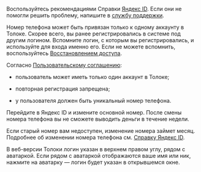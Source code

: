 <Cut title="Не приходит SMS с кодом подтверждения">

Воспользуйтесь рекомендациями Справки [Яндекс ID](https://yandex.ru/support/passport/troubleshooting/phone-problems.html#phone-problems__no-code). Если они не помогли решить проблему, напишите в [службу поддержки](https://yandex.ru/support/passport/troubleshooting/nosms-form.html).

</Cut>

<Cut title="Не могу зарегистрироваться, потому что номер телефона уже привязан к другой учетной записи">

Номер телефона может быть привязан только к одному аккаунту в Толоке. Cкорее всего, вы ранее регистрировались в системе под другим логином. Вспомните логин, с которым вы регистрировались, и используйте для входа именно его. Если не можете вспомнить, воспользуйтесь [Восстановлением доступа](https://passport.yandex.ru/passport?mode=restore).

Согласно [Пользовательскому соглашению](https://join.toloka.ai/legal/user-agreement-ru/):

- пользователь может иметь только один аккаунт в Толоке;

- повторная регистрация запрещена;

- у пользователя должен быть уникальный номер телефона.

</Cut>

<Cut title="Как поменять номер телефона в моем аккаунте">

Перейдите в Яндекс ID и измените основной номер. После смены номера телефона вы не сможете выводить деньги в течение недели.

<Note mode="note" title="Примечание">

Если старый номер вам недоступен, изменение номера займет месяц. Подробнее об изменении номера телефона см. [Справку Яндекс ID](https://yandex.ru/support/passport/authorization/phone.html#change).

</Note>

</Cut>

<Cut title="Где посмотреть свой логин в веб-версии Толоки">

В веб-версии Толоки логин указан в верхнем правом углу, рядом с аватаркой. Если рядом с аватаркой отображаются ваше имя или ник, нажмите на аватарку — логин будет указан в открывшемся окне.

</Cut>
